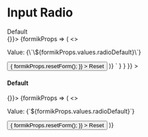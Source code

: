 
<Meta title="Input Radio" component={InputRadio} />

# Input Radio

<Canvas>
  <Story
    name="Input Radio"
    parameters={{
      docs: {
        source: {
          code: dedent`
          <h4>Default</h4>
          <Form enableReinitialize={true} initialValues={{ radioDefault: '' }} onSubmit={() => {}}>
            {formikProps => (
              <>
                <p>Value: {\`\${formikProps.values.radioDefault}\`}</p>
                <InputRadio name="radioDefault" label="Default radio" formikProps={formikProps} />
                <Button
                  onClick={() => {
                    formikProps.resetForm();
                  }}
                >
                  Reset
                </Button>
              </>
            )}
          </Form>`
        }
      }
    }}
  >
    <div className="input-radio-story">
      <h4>Default</h4>
      <Form enableReinitialize={true} initialValues={{ radioDefault: '' }} onSubmit={() => {}}>
        {formikProps => (
          <>
            <p>Value: {`${formikProps.values.radioDefault}`}</p>
            <InputRadio name="radioDefault" value="test-1" label="Default radio" formikProps={formikProps} />
            <InputRadio name="radioDefault" value="test-2" label="Default radio" formikProps={formikProps} />
            <Button
              onClick={() => {
                formikProps.resetForm();
              }}
            >
              Reset
            </Button>
          </>
        )}
      </Form>
    </div>
  </Story>
  <ArgsTable of={InputRadio} />
</Canvas>
